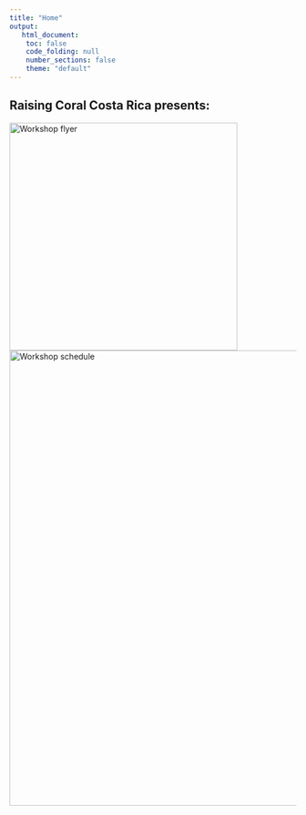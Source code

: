 ```yaml
---
title: "Home"
output:
   html_document:
    toc: false
    code_folding: null
    number_sections: false
    theme: "default"
---
```


## Raising Coral Costa Rica presents:

<img align="left" src="./images/English.png" width="400" alt="Workshop flyer">  

<img align="left" src="./images/WorkshopSchedule.jpeg" width="800" alt="Workshop schedule"> 

